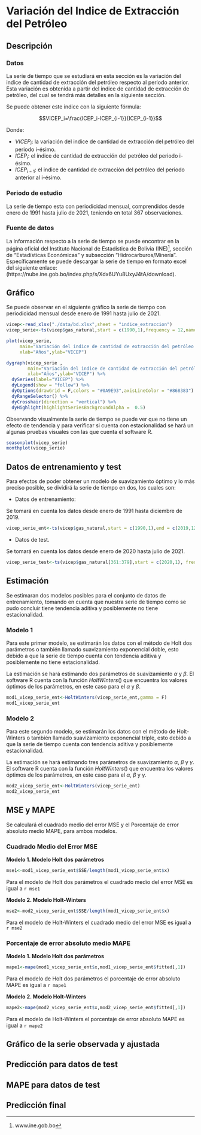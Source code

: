 

# Variación del Indice de Extracción del Petróleo


## Descripción 

### Datos

La serie de tiempo que se estudiará en esta sección es la variación del indice de cantidad de extracción del petróleo respecto al periodo anterior. Esta variación es obtenida a partir del indice de cantidad de extracción de petróleo, del cual se tendrá más detalles en la siguiente sección. 

Se puede obtener este indice con la siguiente fórmula:

$$VICEP_i=\frac{ICEP_i-ICEP_{i-1}}{ICEP_{i-1}}$$

Donde:  

- $VICEP_i$: la variación del indice de cantidad de extracción del petróleo del periodo i-ésimo.
- $ICEP_i$: el indice de cantidad de extracción del petróleo del periodo i-ésimo.
- $ICEP_{i-1}$: el indice de cantidad de extracción del petróleo del periodo anterior al i-ésimo.


### Periodo de estudio

La serie de tiempo esta con periodicidad mensual, comprendidos desde enero de 1991 hasta julio de 2021, teniendo en total 367 observaciones.

### Fuente de datos

La información respecto a la serie de tiempo se puede encontrar en la página oficial del Instituto Nacional de Estadística de Bolivia (INE)^[www.ine.gob.bo], sección de "Estadísticas Económicas" y subsección "Hidrocarburos/Minería". Específicamente se puede descargar la serie de tiempo en formato excel del siguiente enlace: (https://nube.ine.gob.bo/index.php/s/Xdx6UYu8UxyJ4tA/download).

## Gráfico

Se puede observar en el siguiente gráfico la serie de tiempo con periodicidad mensual desde enero de 1991 hasta julio de 2021.

```r
vicep<-read_xlsx("./data/bd.xlsx",sheet = "indice_extraccion")
vicep_serie<-ts(vicep$gas_natural,start = c(1990,1),frequency = 12,names="VICEP")

plot(vicep_serie,
     main="Variación del indice de cantidad de extracción del petróleo \n Bolivia: enero 1991 a julio 2021",
     xlab="Años",ylab="VICEP")
```


```r
dygraph(vicep_serie , 
        main="Variación del indice de cantidad de extracción del petróleo",
        xlab="Años",ylab="VICEP") %>% 
  dySeries(label="VICEP") %>% 
  dyLegend(show = "follow") %>% 
  dyOptions(drawGrid = F,colors = "#0A9E93",axisLineColor = "#868383") %>% 
  dyRangeSelector() %>% 
  dyCrosshair(direction = "vertical") %>% 
  dyHighlight(highlightSeriesBackgroundAlpha =  0.5) 
```

Observando visualmente la serie de tiempo se puede ver que no tiene un efecto de tendencia y para verificar si cuenta con estacionalidad se hará un algunas pruebas visuales con las que cuenta el software R.

```r
seasonplot(vicep_serie)
monthplot(vicep_serie)
```


## Datos de entrenamiento y test

Para efectos de poder obtener un modelo de suavizamiento óptimo y lo más preciso posible, se dividirá la serie de tiempo en dos, los cuales son:

* Datos de entrenamiento: 

Se tomará en cuenta los datos desde enero de 1991 hasta diciembre de 2019.

```r
vicep_serie_ent<-ts(vicep$gas_natural,start = c(1990,1),end = c(2019,12), frequency=12)
```

* Datos de test.

Se tomará en cuenta los datos desde enero de 2020 hasta julio de 2021.

```r
vicep_serie_test<-ts(vicep$gas_natural[361:379],start = c(2020,1), frequency=12)
```

## Estimación

Se estimaran dos modelos posibles para el conjunto de datos de entrenamiento, tomando en cuenta que nuestra serie de tiempo como se pudo concluir tiene tendencia aditiva y posiblemente no tiene estacionalidad.

### Modelo 1

Para este primer modelo, se estimarán los datos con el método de Holt dos parámetros o también llamado suavizamiento exponencial doble, esto debido a que la serie de tiempo cuenta con tendencia aditiva y posiblemente no tiene estacionalidad. 

La estimación se hará estimando dos parámetros de suavizamiento $\alpha$ y $\beta$. El software R cuenta con la función $HoltWinters()$ que encuentra los valores óptimos de los parámetros, en este caso para el $\alpha$ y $\beta$.

```r
mod1_vicep_serie_ent<-HoltWinters(vicep_serie_ent,gamma = F)
mod1_vicep_serie_ent


```

### Modelo 2

Para este segundo modelo, se estimarán los datos con el método de Holt-Winters o también llamado suavizamiento exponencial triple, esto debido a que la serie de tiempo cuenta con tendencia aditiva y posiblemente estacionalidad.

La estimación se hará estimando tres parámetros de suavizamiento $\alpha$, $\beta$ y $\gamma$. El software R cuenta con la función $HoltWinters()$ que encuentra los valores óptimos de los parámetros, en este caso para el $\alpha$, $\beta$ y $\gamma$.

```r
mod2_vicep_serie_ent<-HoltWinters(vicep_serie_ent)
mod2_vicep_serie_ent
```


## MSE y MAPE

Se calculará el cuadrado medio del error MSE y el Porcentaje de error absoluto medio MAPE, para ambos modelos.

### Cuadrado Medio del Error MSE

**Modelo 1. Modelo Holt dos parámetros**

```r
mse1<-mod1_vicep_serie_ent$SSE/length(mod1_vicep_serie_ent$x)
```

Para el modelo de Holt dos parámetros el cuadrado medio del error MSE es igual a `r mse1`

**Modelo 2. Modelo Holt-Winters**

```r
mse2<-mod2_vicep_serie_ent$SSE/length(mod1_vicep_serie_ent$x)
```

Para el modelo de Holt-Winters el cuadrado medio del error MSE es igual a `r mse2`

### Porcentaje de error absoluto medio MAPE

**Modelo 1. Modelo Holt dos parámetros**

```r
mape1<-mape(mod1_vicep_serie_ent$x,mod1_vicep_serie_ent$fitted[,1])
```

Para el modelo de Holt dos parámetros el porcentaje de error absoluto MAPE es igual a `r mape1`

**Modelo 2. Modelo Holt-Winters**

```r
mape2<-mape(mod2_vicep_serie_ent$x,mod2_vicep_serie_ent$fitted[,1])
```

Para el modelo de Holt-Winters el porcentaje de error absoluto MAPE es igual a `r mape2`


## Gráfico de la serie observada y ajustada

## Predicción para datos de test

## MAPE para datos de test

## Predicción final




